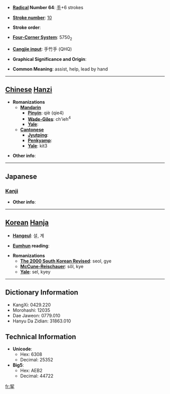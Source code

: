 * '''[[Wiktionary:Chinese radical index| Radical]] Number 64''': [[Wiktionary:Chinese radical index 手|手]]+6 strokes

* '''[[Wiktionary:Chinese total strokes index|Stroke number]]''': [[Wiktionary:Chinese total strokes index 10|10]]

* '''Stroke order''': 

* '''[[Wiktionary:Chinese four corner index|Four-Corner System]]''': 5750<sub>2</sub>

* '''[[Wiktionary:Chinese Cangjie index|Cangjie input]]''': 手竹手 (QHQ)

* '''Graphical Significance and Origin''': 

* '''Common Meaning''': assist, help, lead by hand

----

== [[Chinese]] [[Hanzi]] ==

* '''Romanizations'''
** '''[[Mandarin]]'''
*** '''[[Pinyin]]''': qiè (qie4)
*** '''[[Wade-Giles]]''': ch'ieh<sup>4</sup>
*** '''[[Yale]]''': 
** '''[[Cantonese]]'''
*** '''[[Jyutping]]''':
*** '''[[Penkyamp]]''': 
*** '''[[Yale]]''': kit3

* '''Other info''': 

----

==Japanese==
===[[Kanji]]===
{{kanji|on readings=[[けつ]] (ketsu), [[けい]] (kei)
|kun readings=[[ひつさげる]] (hitsusageru)
}}

* '''Other info''':  

----

== [[Korean]] [[Hanja]] ==

* '''[[Hangeul]]''': 설, 계

* '''[[Eumhun]] reading''': 

* '''Romanizations'''
** '''[[The 2000 South Korean Revised Romanization|The 2000 South Korean Revised]]''': seol, gye
** '''[[McCune-Reischauer]]''': sŏl, kye
** '''[[Yale]]''': sel, kyey

----

== Dictionary Information ==

* KangXi: 0429.220
* Morohashi: 12035
* Dae Jaweon: 0779.010
* Hanyu Da Zidian: 31863.010

== Technical Information ==

* '''Unicode''':
** Hex: 6308
** Decimal: 25352
* '''Big5''':
** Hex: AEB2
** Decimal: 44722

[[fr:挈]]